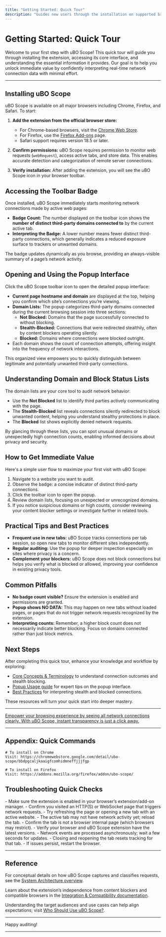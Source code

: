 ```yaml
---
title: "Getting Started: Quick Tour"
description: "Guides new users through the installation on supported browsers, accessing the toolbar badge, opening the popup, and interpreting the domain/block status lists—helping users gain immediate value with minimal effort."
---
```


# Getting Started: Quick Tour

Welcome to your first step with uBO Scope! This quick tour will guide you through installing the extension, accessing its core interface, and understanding the essential information it provides. Our goal is to help you unlock immediate value by confidently interpreting real-time network connection data with minimal effort.

---

## Installing uBO Scope

uBO Scope is available on all major browsers including Chrome, Firefox, and Safari. To start:

1. **Add the extension from the official browser store:**
   - For Chrome-based browsers, visit the [Chrome Web Store](https://chromewebstore.google.com/detail/ubo-scope/bbdpgcaljkaaigfcomhidmneffjjjfgp).
   - For Firefox, use the [Firefox Add-ons](https://addons.mozilla.org/firefox/addon/ubo-scope/) page.
   - Safari support requires version 18.5 or later.

2. **Confirm permissions:**
   uBO Scope requires permission to monitor web requests (`webRequest`), access active tabs, and store data. This enables accurate detection and categorization of remote server connections.

3. **Verify installation:**
   After adding the extension, you will see the uBO Scope icon in your browser toolbar.


## Accessing the Toolbar Badge

Once installed, uBO Scope immediately starts monitoring network connections made by active web pages:

- **Badge Count:** The number displayed on the toolbar icon shows the **number of distinct third-party domains connected to** by the current active tab.
- **Interpreting the Badge:** A lower number means fewer distinct third-party connections, which generally indicates a reduced exposure surface to trackers or unwanted domains.

The badge updates dynamically as you browse, providing an always-visible summary of a page’s network activity.


## Opening and Using the Popup Interface

Click the uBO Scope toolbar icon to open the detailed popup interface:

- **Current page hostname and domain** are displayed at the top, helping you confirm which site’s connections you’re viewing.
- **Domain Lists:** The popup categorizes third-party domains connected during the current browsing session into three sections:
  - **Not Blocked:** Domains that the page successfully connected to without blocking.
  - **Stealth-Blocked:** Connections that were redirected stealthily, often by content blockers operating silently.
  - **Blocked:** Domains where connections were blocked outright.
- Each domain shows the count of connection attempts, offering insight into the frequency of network interactions.

This organized view empowers you to quickly distinguish between legitimate and potentially unwanted third-party connections.


## Understanding Domain and Block Status Lists

The domain lists are your core tool to audit network behavior:

- Use the **Not Blocked** list to identify third parties actively communicating with the page.
- The **Stealth-Blocked** list reveals connections silently redirected to block unwanted content, helping you understand stealthy protections in place.
- The **Blocked** list shows explicitly denied network requests.

By glancing through these lists, you can spot unusual domains or unexpectedly high connection counts, enabling informed decisions about privacy and security.


## How to Get Immediate Value

Here's a simple user flow to maximize your first visit with uBO Scope:

1. Navigate to a website you want to audit.
2. Observe the badge: a concise indicator of distinct third-party connections.
3. Click the toolbar icon to open the popup.
4. Review domain lists, focusing on unexpected or unrecognized domains.
5. If you notice suspicious domains or high counts, consider reviewing your content blocker settings or investigate further in related tools.


## Practical Tips and Best Practices

- **Frequent use in new tabs:** uBO Scope tracks connections per tab session, so open new tabs to monitor different sites independently.
- **Regular auditing:** Use the popup for deeper inspection especially on sites where privacy is a concern.
- **Complement your blockers:** uBO Scope does not block connections but helps you verify what is blocked or allowed, improving your confidence in existing privacy tools.


## Common Pitfalls

- **No badge count visible?** Ensure the extension is enabled and permissions are granted.
- **Popup shows NO DATA:** This may happen on new tabs without loaded pages, or pages that do not trigger network requests recognized by the extension.
- **Interpreting counts:** Remember, a higher block count does not necessarily indicate better blocking. Focus on domains connected rather than just block metrics.


## Next Steps

After completing this quick tour, enhance your knowledge and workflow by exploring:

- [Core Concepts & Terminology](/overview/core_concepts_architecture/core_concepts) to understand connection outcomes and stealth blocking.
- [Popup Usage guide](/guides/analyzing-connections/using-popup) for expert tips on the popup interface.
- [Best Practices](/guides/best-practices/interpreting-stealth) for interpreting stealth and blocked connections.

These resources will turn your quick start into deeper mastery.

---

<u>Empower your browsing experience by seeing all network connections clearly. With uBO Scope, instant transparency is just a click away.</u>

---

## Appendix: Quick Commands

```shell
# To install on Chrome
Visit: https://chromewebstore.google.com/detail/ubo-scope/bbdpgcaljkaaigfcomhidmneffjjjfgp

# To install on Firefox
Visit: https://addons.mozilla.org/firefox/addon/ubo-scope/
```


## Troubleshooting Quick Checks

<AccordionGroup title="Troubleshooting Quick Checks">
<Accordion title="No badge count appears on toolbar icon">
- Make sure the extension is enabled in your browser’s extension/add-on manager.
- Confirm you visited an HTTP(S) or WebSocket page that triggers network requests.
- Try refreshing the page or opening a new tab with an active website.
</Accordion>
<Accordion title="Popup shows NO DATA or empty lists">
- The active tab may not have network activity yet; reload the tab.
- Confirm the tab is not a browser internal page (which browsers may restrict).
- Verify your browser and uBO Scope extension have the latest versions.
</Accordion>
<Accordion title="Count seems inaccurate or stuck">
- Network events are processed asynchronously; wait a few seconds for updates.
- Closing and reopening the tab resets tracking for that tab.
- If issues persist, restart the browser.
</Accordion>
</AccordionGroup>


---

## Reference

For conceptual details on how uBO Scope captures and classifies requests, see the [System Architecture overview](/overview/core_concepts_architecture/system_architecture).

Learn about the extension’s independence from content blockers and compatible browsers in the [Integration & Compatibility documentation](/overview/core_concepts_architecture/integration_points).

Understanding the target audiences and use cases can help align expectations; visit [Who Should Use uBO Scope?](/overview/user_journeys_usecases/target_audience).

---

Happy auditing!

---